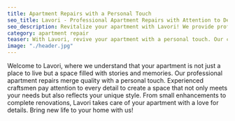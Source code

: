 ```yaml
---
title: Apartment Repairs with a Personal Touch
seo_title: Lavori - Professional Apartment Repairs with Attention to Detail
seo_description: Revitalize your apartment with Lavori! We provide professional repairs with a focus on personalization and perfection. Transform your space with our skilled craftsmen.
category: apartment repair
teaser: With Lavori, revive your apartment with a personal touch. Our craftsmen will create your unique space. Be proud of your perfect home!
image: "./header.jpg"
---
```

<p>
Welcome to Lavori, where we understand that your apartment is not just a place to live but a space filled with stories and memories. Our professional apartment repairs merge quality with a personal touch. Experienced craftsmen pay attention to every detail to create a space that not only meets your needs but also reflects your unique style. From small enhancements to complete renovations, Lavori takes care of your apartment with a love for details. Bring new life to your home with us!
</p>